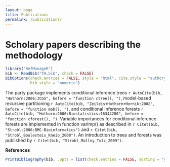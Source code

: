 ---
layout: page
title: Publications
permalink: /publications/
---

Scholary papers describing the methodology
========================================================

```{r setup, include = FALSE, cache = FALSE}
library("RefManageR")
bib <- ReadBib("TH.bib", check = FALSE)
BibOptions(check.entries = FALSE, style = "html", cite.style = "authoryear",
           bib.style = "numeric")
```
The party package implements conditional inference trees
`r AutoCite(bib, "Hothorn:2006:JCGS", before = "function ctree(), ")`,
model-based recursive partitioning 
`r AutoCite(bib, "Zeileis+Hothorn+Hornik:2008", before = "function mob(), ")`,
and conditional inference forests
`r AutoCite(bib, "Hothorn:2006:Biostatistics:16344280", before = "function cforest(), ")`.
Variable importances for conditional inference forests are
implemented in function varimp() as described in
`r Citet(bib, "Strobl:2006:BMC-Bioinformatics")` and
`r Citet(bib, "Strobl_Boulesteix_Kneib_2008")`.
An introduction to trees and forests was published by 
`r Citet(bib, "Strobl_Malley_Tutz_2009")`.

**References**

```{r results = "asis", echo = FALSE}
PrintBibliography(bib, .opts = list(check.entries = FALSE, sorting = "ynt"))
```
